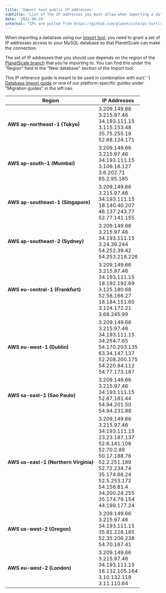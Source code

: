 ```yaml
---
title: 'Import tool public IP addresses'
subtitle: 'List of the IP addresses you must allow when importing a database using the Import tool'
date: '2022-08-24'
internal: "IPs are pulled from https://github.com/planetscale/ps-turtle/blob/main/psturtle_data.go"
---
```



When importing a database using our [Import tool](/docs/concepts/database-imports), you need to grant a set of IP addresses access to your MySQL database so that PlanetScale can make the connection.

The set of IP addresses that you should use depends on the region of the [PlanetScale branch](/docs/concepts/branching) that you're importing to. You can find this under the "Region" field in the "New database" section of the Import tool.

<InfoBlock type='note'>
  This IP reference guide is meant to be used in combination with our{' '}
  <a href='/docs/concepts/database-imports'>Database Import guide</a> or one of our platform-specific guides under
  "Migration guides" in the left nav.
</InfoBlock>

<ImageBlock alt='The New database section of the Import database tool.' src={region} />

| Region                                | IP Addresses                                                                                                                                                                                                                                                                         |
| ------------------------------------- | ------------------------------------------------------------------------------------------------------------------------------------------------------------------------------------------------------------------------------------------------------------------------------------ |
| **AWS ap-northeast-1 (Tokyo)**        | 3.209.149.66 <br /> 3.215.97.46 <br /> 34.193.111.15 <br />3.115.153.48<br />35.75.255.19<br />52.68.124.171<br />                                                                                                                                                                   |
| **AWS ap-south-1 (Mumbai)**           | 3.209.149.66 <br /> 3.215.97.46 <br /> 34.193.111.15 <br />3.109.16.127<br />3.6.202.71<br />65.2.95.185<br />                                                                                                                                                                       |
| **AWS ap-southeast-1 (Singapore)**    | 3.209.149.66 <br /> 3.215.97.46 <br /> 34.193.111.15 <br />18.140.40.207<br />46.137.243.77<br />52.77.141.155<br />                                                                                                                                                                 |
| **AWS ap-southeast-2 (Sydney)**       | 3.209.149.66 <br /> 3.215.97.46 <br /> 34.193.111.15 <br />3.24.39.244<br />54.252.39.42<br />54.253.218.226<br />                                                                                                                                                                   |
| **AWS eu-central-1 (Frankfurt)**      | 3.209.149.66 <br /> 3.215.97.46 <br /> 34.193.111.15 <br />18.192.192.69<br />3.125.180.68<br />52.58.166.27<br />18.184.151.60<br />3.124.172.21<br />3.68.245.99<br />                                                                                                             |
| **AWS eu-west-1 (Dublin)**            | 3.209.149.66 <br /> 3.215.97.46 <br /> 34.193.111.15 <br />34.254.7.65<br />54.170.203.135<br />63.34.147.137<br />52.208.200.175<br />54.220.84.112<br />54.77.173.187<br />                                                                                                        |
| **AWS sa-east-1 (Sao Paulo)**         | 3.209.149.66 <br /> 3.215.97.46 <br /> 34.193.111.15 <br />52.67.181.44<br />54.94.201.50<br />54.94.231.88<br />                                                                                                                                                                    |
| **AWS us-east-1 (Northern Virginia)** | 3.209.149.66 <br /> 3.215.97.46 <br /> 34.193.111.15 <br />23.23.187.137<br />52.6.141.108<br />52.70.2.89<br />50.17.188.76<br />52.2.251.189<br />52.72.234.74<br />35.174.68.24<br />52.5.253.172<br />54.156.81.4<br />34.200.24.255<br />35.174.79.154<br />44.199.177.24<br /> |
| **AWS us-west-2 (Oregon)**            | 3.209.149.66 <br /> 3.215.97.46 <br /> 34.193.111.15 <br />35.81.228.185<br />52.35.206.238<br />54.70.167.41<br />                                                                                                                                                                  |
| **AWS eu-west-2 (London)**            | 3.209.149.66 <br /> 3.215.97.46 <br /> 34.193.111.15 <br />18.132.105.164 <br /> 3.10.132.119 <br /> 3.11.110.64 <br />                                                                                                                                                                  |
